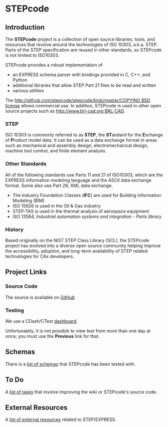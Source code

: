 = STEPcode =

== Introduction ==
The '''STEPcode''' project is a collection of open source libraries, tools, and resources that revolve around the technologies of ISO 10303, a.k.a. STEP. Parts of the STEP specification are reused in other standards, so STEPcode is not limited to ISO10303.

STEPcode provides a robust implementation of
* an EXPRESS schema parser with bindings provided in C, C++, and Python
* additional libraries that allow STEP Part 21 files to be read and written
* various utilities

The [[http://github.com/stepcode/stepcode/blob/master/COPYING BSD license]] allows commercial use. In addition, STEPcode is used in other open source projects such as [[http://www.brl-cad.org BRL-CAD]].

=== STEP ===
ISO 10303 is commonly referred to as '''STEP''', the '''ST'''andard for the '''E'''xchange of '''P'''roduct model data. It can be used as a data exchange format in areas such as mechanical and assembly design, electromechanical design, machine tool control, and finite element analysis.

=== Other Standards ===
All of the following standards use Parts 11 and 21 of ISO10303, which are the EXPRESS information modeling language and the ASCII data exchange format. Some also use Part 28, XML data exchange.

* The Industry Foundation Classes ('''IFC''') are used for Building Information Modeling (BIM)
* ISO 15926 is used in the Oil & Gas industry
* STEP-TAS is used in the thermal analysis of aerospace equipment
* ISO 13584, ''Industrial automation systems and integration - Parts library''

=== History ===
Based originally on the NIST STEP Class Library (SCL), the STEPcode project has evolved into a
diverse open source community helping improve the accessibility, adoption, and long-term availability of STEP related technologies for CAx developers.

== Project Links ==

=== Source Code ===
The source is available on [http://github.com/stepcode/stepcode GitHub]

=== Testing ===
We use a CDash/CTest [http://my.cdash.org/index.php?project=StepClassLibrary dashboard]. 

Unfortunately, it is not possible to view test from more than one day at once; you must use the '''Previous''' link for that.

== Schemas ==
There is a [[list of schemas]] that STEPcode has been tested with.

== To Do ==
A [[list of tasks]] that involve improving the wiki or STEPcode's source code.

== External Resources ==
A [[list of external resources]] related to STEP/EXPRESS.